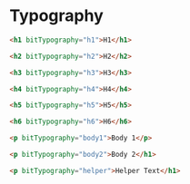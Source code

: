 
<Meta title="Documentation/Typography" />

# Typography

<Story id="component-library-typography--h-1" />

```html
<h1 bitTypography="h1">H1</h1>
```

<Story id="component-library-typography--h-2" />

```html
<h2 bitTypography="h2">H2</h2>
```

<Story id="component-library-typography--h-3" />

```html
<h3 bitTypography="h3">H3</h3>
```

<Story id="component-library-typography--h-4" />

```html
<h4 bitTypography="h4">H4</h4>
```

<Story id="component-library-typography--h-5" />

```html
<h5 bitTypography="h5">H5</h5>
```

<Story id="component-library-typography--h-6" />

```html
<h6 bitTypography="h6">H6</h6>
```

<Story id="component-library-typography--body-1" />

```html
<p bitTypography="body1">Body 1</p>
```

<Story id="component-library-typography--body-2" />

```html
<p bitTypography="body2">Body 2</h1>
```

<Story id="component-library-typography--helper" />

```html
<p bitTypography="helper">Helper Text</h1>
```
